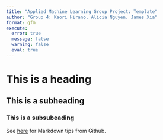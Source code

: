 ```yaml
---
title: "Applied Machine Learning Group Project: Template"
author: "Group 4: Kaori Hirano, Alicia Nguyen, James Xia"
format: gfm
execute: 
  error: true
  message: false
  warning: false
  eval: true
---
```


# This is a heading

## This is a subheading

### This is a subsubeading

See [here](https://docs.github.com/en/get-started/writing-on-github/getting-started-with-writing-and-formatting-on-github/basic-writing-and-formatting-syntax)
for Markdown tips from Github.

